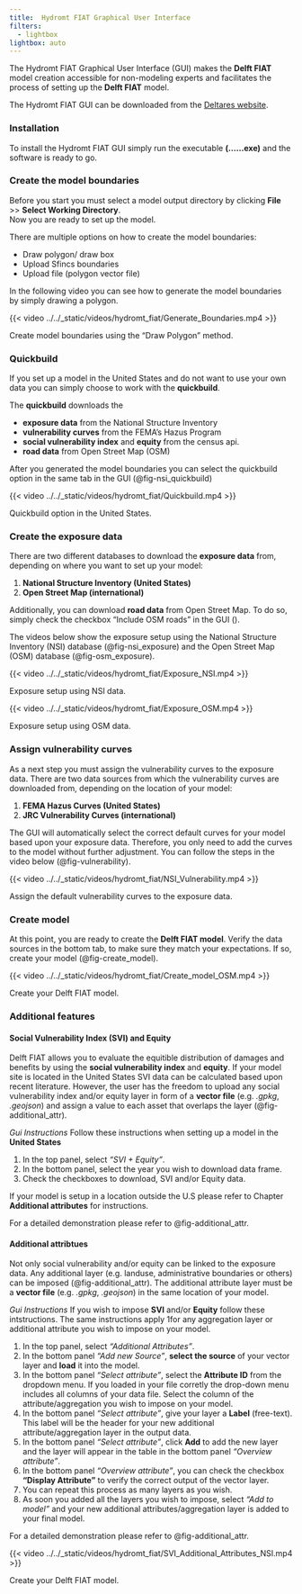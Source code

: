 ```yaml
---
title:	Hydromt FIAT Graphical User Interface
filters:
  - lightbox
lightbox: auto
---
```


The Hydromt FIAT Graphical User Interface (GUI) makes the **Delft FIAT** model creation accessible for non-modeling experts and facilitates the process of setting up the **Delft FIAT** model. 

The Hydromt FIAT GUI can be downloaded from the [Deltares website](https://www.deltares-usa.us/product-page/floodadapt-software).

### Installation
To install the Hydromt FIAT GUI simply run the executable **(......exe)** and the software is ready to go. 

### Create the model boundaries

Before you start you must select a model output directory by clicking **File** >> **Select Working Directory**.  
Now you are ready to set up the model. 

There are multiple options on how to create the model boundaries:

  * Draw polygon/ draw box  
  * Upload Sfincs boundaries  
  * Upload file (polygon vector file)

In the following video you can see how to generate the model boundaries by simply drawing a polygon. 

::: {#fig-model_boundaries}

{{< video ../../_static/videos/hydromt_fiat/Generate_Boundaries.mp4 >}}

Create model boundaries using the "Draw Polygon" method.

:::

### Quickbuild
If you set up a model in the United States and do not want to use your own data you can simply choose to work with the **quickbuild**. 

The **quickbuild** downloads the 

* **exposure data** from the National Structure Inventory
* **vulnerability curves** from the FEMA’s Hazus Program
* **social vulnerability index** and **equity** from the census api. 
* **road data** from Open Street Map (OSM)

After you generated the model boundaries you can select the quickbuild option in the same tab in the GUI (@fig-nsi_quickbuild)

::: {#fig-nsi_quickbuild}

{{< video ../../_static/videos/hydromt_fiat/Quickbuild.mp4 >}}

Quickbuild option in the United States.

:::

### Create the exposure data
There are two different databases to download the **exposure data** from, depending on where you want to set up your model:

1. **National Structure Inventory (United States)**
2. **Open Street Map (international)**

Additionally, you can download **road data** from Open Street Map. To do so, simply check the checkbox "Include OSM roads" in the GUI ().

The videos below show the exposure setup using the National Structure Inventory (NSI) database (@fig-nsi_exposure) and the Open  Street Map (OSM) database (@fig-osm_exposure).

::: {#fig-nsi_exposure}

{{< video ../../_static/videos/hydromt_fiat/Exposure_NSI.mp4 >}}

Exposure setup using NSI data.

:::


::: {#fig-osm_exposure}

{{< video ../../_static/videos/hydromt_fiat/Exposure_OSM.mp4 >}}

Exposure setup using OSM data.

:::

### Assign vulnerability curves
As a next step you must assign the vulnerability curves to the exposure data. There are two data sources from which the vulnerability curves are downloaded from, depending on the location of your model:

1. **FEMA Hazus Curves (United States)**
2. **JRC Vulnerability Curves (international)**

The GUI will automatically select the correct default curves for your model based upon your exposure data. Therefore, you only need to add the curves to the model without further adjustment. You can follow the steps in the video below (@fig-vulnerability).

::: {#fig-vulnerability}

{{< video ../../_static/videos/hydromt_fiat/NSI_Vulnerability.mp4 >}}

Assign the default vulnerability curves to the exposure data. 

:::

### Create model
At this point, you are ready to create the **Delft FIAT model**. Verify the data sources in the bottom tab, to make sure they match your expectations. If so, create your model (@fig-create_model).

::: {#fig-create_model}

{{< video ../../_static/videos/hydromt_fiat/Create_model_OSM.mp4 >}}

Create your Delft FIAT model. 

:::

### Additional features

#### Social Vulnerability Index (SVI) and Equity
Delft FIAT allows you to evaluate the equitible distribution of damages and benefits by using the **social vulnerability index** and **equity**. If your model site is located in the United States SVI data can be calculated based upon recent literature. 
However, the user has the freedom to upload any social vulnerability index and/or equity layer in form of a **vector file** (e.g. *.gpkg*, *.geojson*) and assign a value to each asset that overlaps the layer (@fig-additional_attr).

*Gui Instructions*
Follow these instructions when setting up a model in the **United States**

  1. In the top panel, select *"SVI + Equity"*.
  2. In the bottom panel, select the year you wish to download data frame.
  3. Check the checkboxes to download, SVI and/or Equity data.

If your model is setup in a location outside the U.S please refer to Chapter **Additional attributes** for instructions. 

For a detailed demonstration please refer to @fig-additional_attr.

#### Additional attribtues
Not only social vulnerability and/or equity can be linked to the exposure data. Any additional layer (e.g. landuse, administrative boundaries or others) can be imposed (@fig-additional_attr). The additional attribute layer must be a **vector file** (e.g. *.gpkg*, *.geojson*) in the same location of your model. 

*Gui Instructions*
If you wish to impose **SVI** and/or **Equity** follow these intstructions. The same instructions apply 1for any aggregation layer or additional attribute you wish to impose on your model. 

  1. In the top panel, select *"Additional Attributes"*.
  2. In the bottom panel *"Add new Source"*, **select the source** of your vector layer and **load** it into the model. 
  3. In the bottom panel *"Select attribute"*, select the **Attribute ID** from the dropdown menu. If you loaded in your file corretly the drop-down menu includes all columns of your data file. Select the column of the attribute/aggregation you wish to impose on your model. 
  4. In the bottom panel *"Select attribute"*, give your layer a **Label** (free-text). This label will be the header for your new additional attribute/aggregation layer in the output data. 
  5. In the bottom panel *"Select attribute"*, click **Add** to add the new layer and the layer will appear in the table in the bottom panel *"Overview attribute"*. 
  6. In the bottom panel *"Overview attribute"*, you can check the checkbox **"Display Attribute"** to verify the correct output of the vector layer. 
  7. You can repeat this process as many layers as you wish.
  8. As soon you added all the layers you wish to impose, select *"Add to model"* and your new additional attributes/aggregation layer is added to your final model. 

For a detailed demonstration please refer to @fig-additional_attr.

::: {#fig-additional_attr}

{{< video ../../_static/videos/hydromt_fiat/SVI_Additional_Attributes_NSI.mp4 >}}

Create your Delft FIAT model. 

:::
